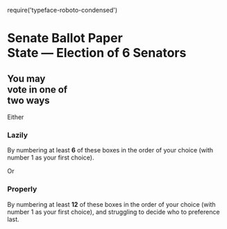 require('typeface-roboto-condensed')

<div className={Senate.container}>
  <div className={Senate.header}>
    <h1>
      Senate Ballot Paper<br/>
      <strong>State</strong> — Election of 6 Senators
    </h1>
  </div>

  <div className={`${Senate.instructions} ${Senate.above_line}`}>
    <h2>
      You may<br/>
      vote in one of<br/>
      two ways
    </h2>
    <div className={Senate.instructionArrow}>Either</div>
    <h3>Lazily</h3>
    <p>By numbering at least <strong>6</strong> of these boxes in the order of your choice (with number 1 as your first choice).</p>
  </div>

  <AboveParty letter="A" name="The slightly racist party" />
  <AboveParty letter="B" name="The overtly racist party" />
  <AboveParty letter="C" name="The only looks okay by comparison party" />
  <AboveParty letter="D" name="The good option party" />
  <AboveParty letter="E" name="The single policy party" />
  <AboveParty letter="F" name="The Deceptively-named party" />
  <AboveParty letter="G" name="The other good option party" />
  <AboveParty letter="H" name="The People who prefer sliced bread for democracy sausage party" />

  <div className={Senate.theLine}/>

  <div className={`${Senate.instructions} ${Senate.below_line}`}>
    <div className={Senate.instructionArrow}>Or</div>
    <h3>Properly</h3>
    <p>By numbering at least <strong>12</strong> of these boxes in the order of your choice (with number 1 as your first choice), and struggling to decide who to preference last.</p>
  </div>

  <BelowParty name="The slightly racist party">
    <Polly surname="Deemable" name="Irre" party="Slightly Racist Party"/>
    <Polly surname="Dingbat" name="Yuge" party="Slightly Racist Party"/>
  </BelowParty>

  <BelowParty name="The overtly racist party">
    <Polly surname="Phobic" name="Xeno" party="Overtly racist party"/>
    <Polly surname="Supremacist" name="Wyatt" party="Overtly racist party"/>
    <Polly surname="Hasnone" name="Ideas" party="Overtly racist party"/>
  </BelowParty>
 
  <BelowParty name="The only looks okay by comparison party">
    <Polly surname="Eater" name="Onion" party="O.L.O.B.C Party"/>
    <Polly surname="Visage" name="Potato" party="O.L.O.B.C Party"/>
  </BelowParty>

  <BelowParty name="The good option party">
    <Polly surname="Green" name="Teresa" party="Good Option Party"/>
    <Polly surname="Sensible" name="Art" party="Good Option Party"/>
  </BelowParty>

  <BelowParty name="The single policy party">
    <Polly surname="Vision" name="Tunnel" party="Single Policy Party"/>
  </BelowParty>

  <BelowParty name="The Deceptively-named party">
    <Polly surname="spiracy" name="Con" party="Deceptively-named Party"/>
  </BelowParty>
 
  <BelowParty name="The other good option party">
    <Polly surname="Re" name="Yuge" party="Other Good Option Party"/>
    <Polly surname="Re" name="Yuge" party="Other Good Option Party"/>
  </BelowParty>

  <BelowParty name="The People who prefer sliced bread for democracy sausage party">
    <Polly surname="Wurst" name="Brät" party="Sausage Party"/>
  </BelowParty>

</div>
